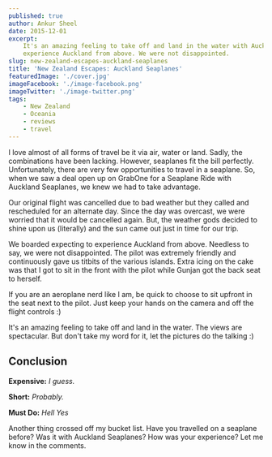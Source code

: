 ```yaml
---
published: true
author: Ankur Sheel
date: 2015-12-01
excerpt:
    It's an amazing feeling to take off and land in the water with Auckland Seaplanes. We boarded expecting to
    experience Auckland from above. We were not disappointed.
slug: new-zealand-escapes-auckland-seaplanes
title: 'New Zealand Escapes: Auckland Seaplanes'
featuredImage: './cover.jpg'
imageFacebook: './image-facebook.png'
imageTwitter: './image-twitter.png'
tags:
    - New Zealand
    - Oceania
    - reviews
    - travel
---
```


I love almost of all forms of travel be it via air, water or land. Sadly, the combinations have been lacking. However,
seaplanes fit the bill perfectly. Unfortunately, there are very few opportunities to travel in a seaplane. So, when we
saw a deal open up on GrabOne for a Seaplane Ride with Auckland Seaplanes, we knew we had to take advantage.

<ImageGallery relativeDirectory={props.path} subDirectory="gallery1" />

Our original flight was cancelled due to bad weather but they called and rescheduled for an alternate day. Since the day
was overcast, we were worried that it would be cancelled again. But, the weather gods decided to shine upon us
(literally) and the sun came out just in time for our trip.

<ImageGallery relativeDirectory={props.path} subDirectory="gallery2" />

We boarded expecting to experience Auckland from above. Needless to say, we were not disappointed. The pilot was
extremely friendly and continuously gave us titbits of the various islands. Extra icing on the cake was that I got to
sit in the front with the pilot while Gunjan got the back seat to herself.

If you are an aeroplane nerd like I am, be quick to choose to sit upfront in the seat next to the pilot. Just keep your
hands on the camera and off the flight controls :)

<ImageGallery relativeDirectory={props.path} subDirectory="gallery3" />

It's an amazing feeling to take off and land in the water. The views are spectacular. But don't take my word for it, let
the pictures do the talking :)

<ImageGallery relativeDirectory={props.path} subDirectory="gallery4" />

## Conclusion

**Expensive:** _I guess._

**Short:** _Probably._

**Must Do:** _Hell Yes_

<Quote quote="Some experiences simply do not translate, you have to go to know." author="Kobi Yamada" />

Another thing crossed off my bucket list. Have you travelled on a seaplane before? Was it with Auckland Seaplanes? How
was your experience? Let me know in the comments.

